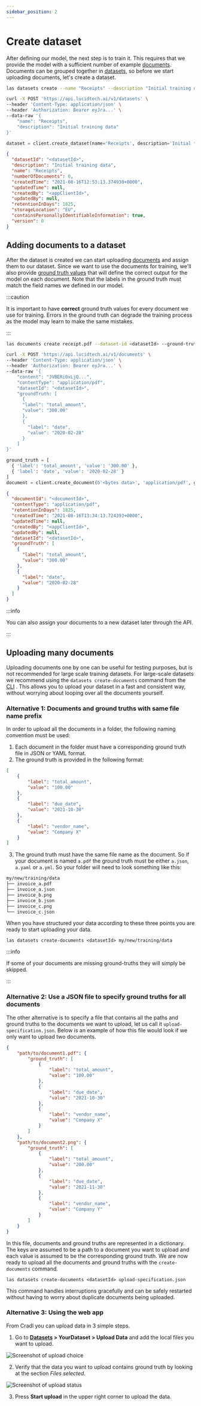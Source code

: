 ```yaml
---
sidebar_position: 2
---
```



# Create dataset

After defining our model, the next step is to train it. This requires that we provide the model with a sufficient number of example [documents](../concepts/documents.mdx). Documents can be grouped together in [datasets](../concepts/datasets.mdx), so before we start uploading documents, let's create a dataset.

<Tabs groupId="programming-language">
<TabItem value="cli" label="CLI" default>

```bash
las datasets create --name "Receipts" --description "Initial training data"
```

</TabItem>
<TabItem value="curl" label="cURL">

```bash
curl -X POST 'https://api.lucidtech.ai/v1/datasets' \
--header 'Content-Type: application/json' \
--header 'Authorization: Bearer eyJra...' \
--data-raw '{
    "name": "Receipts",
    "description": "Initial training data"
}'
```

</TabItem>
<TabItem value="python" label="Python">

```python
dataset = client.create_dataset(name='Receipts', description='Initial training data')
```

</TabItem>
</Tabs>

```json
{
  "datasetId": "<datasetId>",
  "description": "Initial training data",
  "name": "Receipts",
  "numberOfDocuments": 0,
  "createdTime": "2021-08-16T12:53:13.374930+0000",
  "updatedTime": null,
  "createdBy": "<appClientId>",
  "updatedBy": null,
  "retentionInDays": 1825,
  "storageLocation": "EU",
  "containsPersonallyIdentifiableInformation": true,
  "version": 0
}
```

## Adding documents to a dataset

After the dataset is created we can start uploading [documents](../concepts/documents.mdx) and assign them to our dataset. Since we want to use the documents for training, we'll also provide [ground truth values](../concepts/documents.mdx#setting-ground-truths) that will define the correct output for the model on each document. Note that the labels in the ground truth must match the field names we defined in our model.

:::caution

It is important to have **correct** ground truth values for every document we use for training. Errors in the ground truth can degrade the training process as the model may learn to make the same mistakes.

:::


<Tabs groupId="programming-language">
<TabItem value="cli" label="CLI" default>

```bash
las documents create receipt.pdf --dataset-id <datasetId> --ground-truth-fields total_amount=300.00 date=2020-02-28
```

</TabItem>
<TabItem value="curl" label="cURL">

```bash
curl -X POST 'https://api.lucidtech.ai/v1/documents' \
--header 'Content-Type: application/json' \
--header 'Authorization: Bearer eyJra...' \
--data-raw '{
    "content": "JVBERi0xLjQ...",
    "contentType": "application/pdf",
    "datasetId": "<datasetId>",
    "groundTruth: [
      {
      "label": "total_amount",
      "value": "300.00"
      },
      {
        "label": "date",
        "value": "2020-02-28"
      }
    ]
}'
```

</TabItem>
<TabItem value="python" label="Python">

```python
ground_truth = [
  { 'label': 'total_amount', 'value': '300.00' },
  { 'label': 'date', 'value': '2020-02-28' }
]
document = client.create_document(b'<bytes data>', 'application/pdf', ground_truth=ground_truth, dataset_id='<datasetId>')
```

</TabItem>
</Tabs>

```json
{
  "documentId": "<documentId>",
  "contentType": "application/pdf",
  "retentionInDays": 1825,
  "createdTime": "2021-08-16T13:34:13.724393+0000",
  "updatedTime": null,
  "createdBy": "<appClientId>",
  "updatedBy": null,
  "datasetId": "<datasetId>",
  "groundTruth": [
    {
      "label": "total_amount",
      "value": "300.00"
    },
    {
      "label": "date",
      "value": "2020-02-28"
    }
  ]
}
```

:::info

You can also assign your documents to a new dataset later through the API.

:::

## Uploading many documents

Uploading documents one by one can be useful for testing purposes, but is not recommended for large scale training datasets.
For large-scale datasets we recommend using the `datasets create-documents` command from the [CLI](../reference/cli.md) . This allows you to upload your dataset in a fast and consistent way, without worrying about looping over all the documents yourself.

### Alternative 1: Documents and ground truths with same file name prefix

In order to upload all the documents in a folder, the following naming convention must be used:

1. Each document in the folder must have a corresponding ground truth file in JSON or YAML format.
2. The ground truth is provided in the following format:
```json
[
    {
        "label": "total_amount",
        "value": "100.00"
    },
    {
        "label": "due_date",
        "value": "2021-10-30"
    },
    {
        "label": "vendor_name",
        "value": "Company X"
    }
]
```

3. The ground truth must have the same file name as the document. So if your document is named `a.pdf` the ground truth must be either `a.json`, `a.yaml` or `a.yml`. So your folder will need to look something like this:
```bash
my/new/training/data
├── invoice_a.pdf
├── invoice_a.json
├── invoice_b.png
├── invoice_b.json
├── invoice_c.png
└── invoice_c.json
```
When you have structured your data according to these three points you are ready to start uploading your data.

```shell
las datasets create-documents <datasetId> my/new/training/data
```

:::info

If some of your documents are missing ground-truths they will simply be skipped.

:::

### Alternative 2: Use a JSON file to specify ground truths for all documents

The other alternative is to specify a file that contains all the paths and ground truths to the documents we want to upload, let us call it `upload-specification.json`.
Below is an example of how this file would look if we only want to upload two documents.
```json
{
    "path/to/document1.pdf": {
        "ground_truth": [
            {
                "label": "total_amount",
                "value": "100.00"
            },
            {
                "label": "due_date",
                "value": "2021-10-30"
            },
            {
                "label": "vendor_name",
                "value": "Company X"
            }
        ]
    },
    "path/to/document2.png": {
        "ground_truth": [
            {
                "label": "total_amount",
                "value": "200.00"
            },
            {
                "label": "due_date",
                "value": "2021-11-30"
            },
            {
                "label": "vendor_name",
                "value": "Company Y"
            }
        ]
    }
}
```
In this file, documents and ground truths are represented in a dictionary. The keys are assumed to be a path to a document you want to upload and each value is assumed to be the corresponding ground truth.
We are now ready to upload all the documents and ground truths with the `create-documents` command.
```shell
las datasets create-documents <datasetId> upload-specification.json
```
This command handles interruptions gracefully and can be safely restarted without having to worry about duplicate documents being uploaded.

### Alternative 3: Using the web app

From Cradl you can upload data in 3 simple steps.

1. Go to **[Datasets](https://app.cradl.ai/datasets) > YourDataset > Upload Data** and add the local files you want to upload.

![Screenshot of upload choice](/img/upload-data-app/upload-documents-cradl-1.png)

2. Verify that the data you want to upload contains ground truth by looking at the section *Files selected*.

![Screenshot of upload status](/img/upload-data-app/upload-documents-cradl-2.png)

3. Press **Start upload** in the upper right corner to upload the data.
